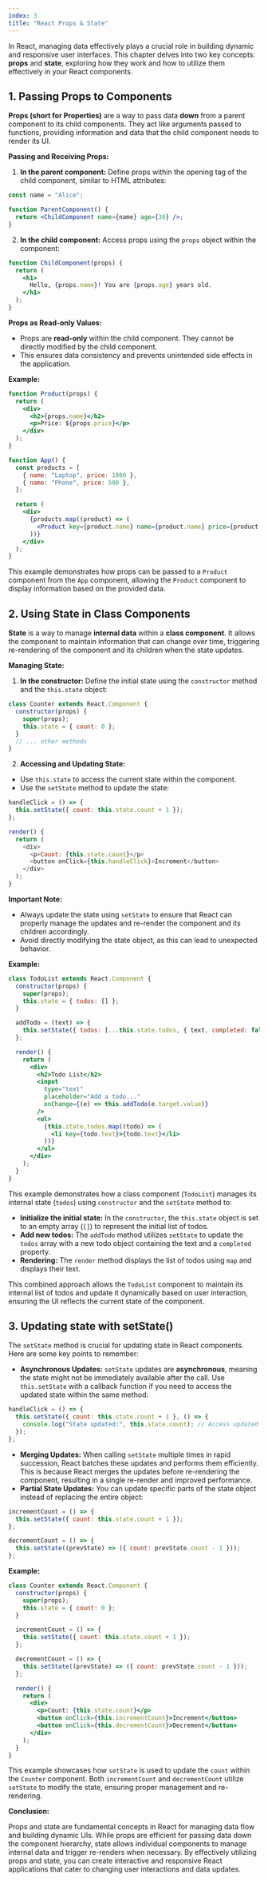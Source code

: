 ```yaml
---
index: 3
title: "React Props & State"
---
```


In React, managing data effectively plays a crucial role in building dynamic and responsive user interfaces. This chapter delves into two key concepts: **props** and **state**, exploring how they work and how to utilize them effectively in your React components.

## 1. Passing Props to Components

**Props (short for Properties)** are a way to pass data **down** from a parent component to its child components. They act like arguments passed to functions, providing information and data that the child component needs to render its UI.

**Passing and Receiving Props:**

1. **In the parent component:** Define props within the opening tag of the child component, similar to HTML attributes:

```jsx
const name = "Alice";

function ParentComponent() {
  return <ChildComponent name={name} age={30} />;
}
```

2. **In the child component:** Access props using the `props` object within the component:

```jsx
function ChildComponent(props) {
  return (
    <h1>
      Hello, {props.name}! You are {props.age} years old.
    </h1>
  );
}
```

**Props as Read-only Values:**

- Props are **read-only** within the child component. They cannot be directly modified by the child component.
- This ensures data consistency and prevents unintended side effects in the application.

**Example:**

```jsx
function Product(props) {
  return (
    <div>
      <h2>{props.name}</h2>
      <p>Price: ${props.price}</p>
    </div>
  );
}

function App() {
  const products = [
    { name: "Laptop", price: 1000 },
    { name: "Phone", price: 500 },
  ];

  return (
    <div>
      {products.map((product) => (
        <Product key={product.name} name={product.name} price={product.price} />
      ))}
    </div>
  );
}
```

This example demonstrates how props can be passed to a `Product` component from the `App` component, allowing the `Product` component to display information based on the provided data.

## 2. Using State in Class Components

**State** is a way to manage **internal data** within a **class component**. It allows the component to maintain information that can change over time, triggering re-rendering of the component and its children when the state updates.

**Managing State:**

1. **In the constructor:** Define the initial state using the `constructor` method and the `this.state` object:

```javascript
class Counter extends React.Component {
  constructor(props) {
    super(props);
    this.state = { count: 0 };
  }
  // ... other methods
}
```

2. **Accessing and Updating State:**

- Use `this.state` to access the current state within the component.
- Use the `setState` method to update the state:

```javascript
handleClick = () => {
  this.setState({ count: this.state.count + 1 });
};

render() {
  return (
    <div>
      <p>Count: {this.state.count}</p>
      <button onClick={this.handleClick}>Increment</button>
    </div>
  );
}
```

**Important Note:**

- Always update the state using `setState` to ensure that React can properly manage the updates and re-render the component and its children accordingly.
- Avoid directly modifying the state object, as this can lead to unexpected behavior.

**Example:**

```jsx
class TodoList extends React.Component {
  constructor(props) {
    super(props);
    this.state = { todos: [] };
  }

  addTodo = (text) => {
    this.setState({ todos: [...this.state.todos, { text, completed: false }] });
  };

  render() {
    return (
      <div>
        <h2>Todo List</h2>
        <input
          type="text"
          placeholder="Add a todo..."
          onChange={(e) => this.addTodo(e.target.value)}
        />
        <ul>
          {this.state.todos.map((todo) => (
            <li key={todo.text}>{todo.text}</li>
          ))}
        </ul>
      </div>
    );
  }
}
```

This example demonstrates how a class component (`TodoList`) manages its internal state (`todos`) using `constructor` and the `setState` method to:

- **Initialize the initial state:** In the `constructor`, the `this.state` object is set to an empty array (`[]`) to represent the initial list of todos.
- **Add new todos:** The `addTodo` method utilizes `setState` to update the `todos` array with a new todo object containing the text and a `completed` property.
- **Rendering:** The `render` method displays the list of todos using `map` and displays their text.

This combined approach allows the `TodoList` component to maintain its internal list of todos and update it dynamically based on user interaction, ensuring the UI reflects the current state of the component.

## 3. Updating state with setState()

The `setState` method is crucial for updating state in React components. Here are some key points to remember:

- **Asynchronous Updates:** `setState` updates are **asynchronous**, meaning the state might not be immediately available after the call. Use `this.setState` with a callback function if you need to access the updated state within the same method:

```jsx
handleClick = () => {
  this.setState({ count: this.state.count + 1 }, () => {
    console.log("State updated:", this.state.count); // Access updated state
  });
};
```

- **Merging Updates:** When calling `setState` multiple times in rapid succession, React batches these updates and performs them efficiently. This is because React merges the updates before re-rendering the component, resulting in a single re-render and improved performance.
- **Partial State Updates:** You can update specific parts of the state object instead of replacing the entire object:

```jsx
incrementCount = () => {
  this.setState({ count: this.state.count + 1 });
};

decrementCount = () => {
  this.setState((prevState) => ({ count: prevState.count - 1 }));
};
```

**Example:**

```jsx
class Counter extends React.Component {
  constructor(props) {
    super(props);
    this.state = { count: 0 };
  }

  incrementCount = () => {
    this.setState({ count: this.state.count + 1 });
  };

  decrementCount = () => {
    this.setState((prevState) => ({ count: prevState.count - 1 }));
  };

  render() {
    return (
      <div>
        <p>Count: {this.state.count}</p>
        <button onClick={this.incrementCount}>Increment</button>
        <button onClick={this.decrementCount}>Decrement</button>
      </div>
    );
  }
}
```

This example showcases how `setState` is used to update the `count` within the `Counter` component. Both `incrementCount` and `decrementCount` utilize `setState` to modify the state, ensuring proper management and re-rendering.

**Conclusion:**

Props and state are fundamental concepts in React for managing data flow and building dynamic UIs. While props are efficient for passing data down the component hierarchy, state allows individual components to manage internal data and trigger re-renders when necessary. By effectively utilizing props and state, you can create interactive and responsive React applications that cater to changing user interactions and data updates.
